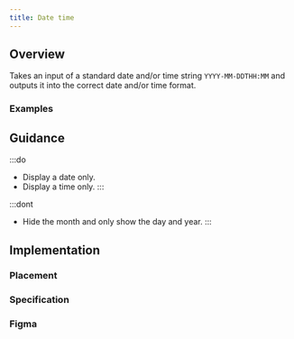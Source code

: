 ```yaml
---
title: Date time
---
```





## Overview

<CompDetails name={componentName} />

Takes an input of a standard date and/or time string `YYYY-MM-DDTHH:MM` and outputs it into the correct date and/or time format.

### Examples

<ExampleViewer type="standard" />

## Guidance

:::do
- Display a date only.
- Display a time only.
:::

:::dont
- Hide the month and only show the day and year.
:::

## Implementation

### Placement

<Placement name={componentName} />

### Specification

<Specification name={componentName} />

### Figma

<Figma name={componentName} />
